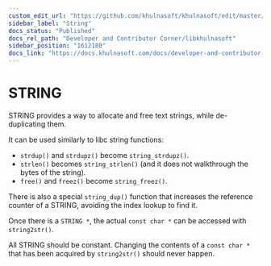 ```yaml
---
custom_edit_url: "https://github.com/khulnasoft/khulnasoft/edit/master/src/libkhulnasoft/string/README.md"
sidebar_label: "String"
docs_status: "Published"
docs_rel_path: "Developer and Contributor Corner/libkhulnasoft"
sidebar_position: "1612180"
docs_link: "https://docs.khulnasoft.com/docs/developer-and-contributor-corner/libkhulnasoft/string"
---
```


# STRING

STRING provides a way to allocate and free text strings, while de-duplicating them.

It can be used similarly to libc string functions:

 - `strdup()` and `strdupz()` become `string_strdupz()`.
 - `strlen()` becomes `string_strlen()` (and it does not walkthrough the bytes of the string).
 - `free()` and `freez()` become `string_freez()`.

There is also a special `string_dup()` function that increases the reference counter of a STRING, avoiding the
index lookup to find it.

Once there is a `STRING *`, the actual `const char *` can be accessed with `string2str()`.

All STRING should be constant. Changing the contents of a `const char *` that has been acquired by `string2str()` should never happen. 
